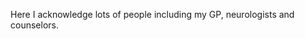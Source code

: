 <!-- To all those:\
who inspired me to arrive here, and march ahead.\
who came before me.\
who will come after me.\
who feel like giving up.\
\

आमा-बा प्रति समर्पित\ -->

Here I acknowledge lots of people including my GP, neurologists and counselors.

\begin{flushright}
Pratik Bhandari \\
Universität des Saarlandes,\\
Saarbrücken \\
10 March 2021
\end{flushright}